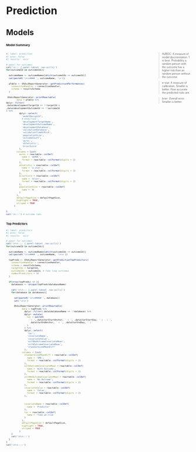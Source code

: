 # Prediction {.break-slides}
  
## Models
  
::: {style='font-size: 50%;'}

:::: {.panel-tabset .nav-pills}

### Model Summary

:::: {.columns}

::: {.column width="80%"}

```r
#| label: prediction
#| echo: false
#| results: 'asis'

# panel for outcomes
cat('\n::: {.panel-tabset .nav-pills}')
for(outcomeId in outcomeIds){
  
  outcomeName <- outcomeNames[which(outcomeIds == outcomeId)]
  cat(paste0('\n\n#### ', outcomeName, '\n'))
  
  pTable <- OhdsiReportGenerator::getPredictionPerformances(
    connectionHandler = connectionHandler,
    schema = resultsSchema
  )
  
 OhdsiReportGenerator::printReactable(
        data = pTable %>% 
dplyr::filter(
.data$developmentTargetId == !!targetId &
.data$developmentOutcomeId == !!outcomeId
) %>%
          dplyr::select(
            'modelDesignId',
            #'modelType',
            'developmentTargetName',
            'developmentOutcomeName',
            'developmentDatabase',
            'validationDatabase',
            'validationTimeAtRisk',
            'populationSize',
            'outcomeCount',
            'auroc',
            'eStatistic',
            'brierScore'
          ),
        columns = list(
          auroc = reactable::colDef(
            name = 'AUROC',
            format = reactable::colFormat(digits = 2)
          ),
          eStatistic = reactable::colDef(
            name = 'e-stat',
            format = reactable::colFormat(digits = 2)
          ),
          brierScore = reactable::colDef(
            name = 'brier',
            format = reactable::colFormat(digits = 2)
          ),
          populationSize = reactable::colDef(
            name = 'N'
          )
        ),
        defaultPageSize = defaultPageSize,
        highlight = TRUE, 
        striped = TRUE
      )
  
}
cat('\n:::') # outcome tabs

```

:::
  
::: {.column width="20%"}

> AUROC: A measure of model discrimination. 1 is best.  Probability a random person with the outcome has a higher risk than an random person without the outcome.

> e-stat: A measure of calibration.  Smaller is better. How accurate the predicted risks are.

> brier: Overall error. Smaller is better.

:::
  
::::
  
  
### Top Predictors
  
```r
#| label: predictors
#| echo: false
#| results: 'asis'

# panel for outcomes
cat('\n\n:::: {.panel-tabset .nav-pills}')
for(outcomeId in outcomeIds){
  
  outcomeName <- outcomeNames[which(outcomeIds == outcomeId)]
  cat(paste0('\n\n#### ', outcomeName, '\n\n'))
  
  topPreds <- OhdsiReportGenerator::getPredictionTopPredictors(
    connectionHandler = connectionHandler,
    schema = resultsSchema,
    targetIds = targetId,
    outcomeIds = outcomeId, # ToDo loop outcomes
    numberPredictors = 50
  )
  
  if(nrow(topPreds) >0 ){
    databases <- unique(topPreds$databaseName)
    
    cat('\n\n::: {.panel-tabset .nav-pills}')
    for(database in databases){
      
      cat(paste0('\n\n##### ', database))
      cat('\n\n')
      
      OhdsiReportGenerator::printReactable(
            data = topPreds %>% 
              dplyr::filter(.data$databaseName == !!database) %>%
              dplyr::mutate(
                tar = paste0(
                  '( ',.data$tarStartAnchor, ' + ', .data$tarStartDay, ' ) - ( ', 
                  .data$tarEndAnchor, ' + ', .data$tarEndDay, ' )'
                )
              ) %>%
              dplyr::select(
                'tar',
                'covariateName',
                'covariateValue',
                'withNoOutcomeCovariateMean',
                'withOutcomeCovariateMean',
                'standardizedMeanDiff'
              ),
            columns = list(
              standardizedMeanDiff = reactable::colDef(
                name = 'SMD',
                format = reactable::colFormat(digits = 2)
              ),
              withOutcomeCovariateMean = reactable::colDef(
                name = 'With Outcome',
                format = reactable::colFormat(digits = 2)
              ),
              withNoOutcomeCovariateMean = reactable::colDef(
                name = 'No Outcome',
                format = reactable::colFormat(digits = 2)
              ),
              covariateValue = reactable::colDef(
                name = 'Value',
                format = reactable::colFormat(digits = 2)
              ),
              
              
              covariateName = reactable::colDef(
                name = 'Predictor'
              ),
              tar = reactable::colDef(
                name = 'Time-at-risk'
              )
            ),
            defaultPageSize = defaultPageSize,
            highlight = TRUE, 
            striped = TRUE
          )
    }
    cat('\n\n:::')
  }
}
cat('\n\n::::')
```

::::
  
:::